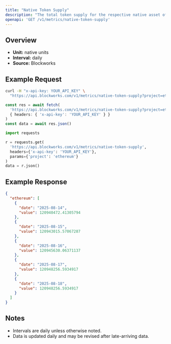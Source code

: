 ```yaml
---
title: "Native Token Supply"
description: "The total token supply for the respective native asset of that chain. Inclusive of all locked tokens."
openapi: 'GET /v1/metrics/native-token-supply'
---
```


## Overview

- **Unit:** native units
- **Interval:** daily
- **Source:** Blockworks

## Example Request

<CodeGroup>

```bash cURL
curl -H "x-api-key: YOUR_API_KEY" \
  "https://api.blockworks.com/v1/metrics/native-token-supply?project=ethereum"
```

```typescript TypeScript
const res = await fetch(
  'https://api.blockworks.com/v1/metrics/native-token-supply?project=ethereum',
  { headers: { 'x-api-key': 'YOUR_API_KEY' } }
)
const data = await res.json()
```

```python Python
import requests

r = requests.get(
  'https://api.blockworks.com/v1/metrics/native-token-supply',
  headers={'x-api-key': 'YOUR_API_KEY'},
  params={'project': 'ethereum'}
)
data = r.json()
```

</CodeGroup>

## Example Response

```json
{
  "ethereum": [
    {
      "date": "2025-08-14",
      "value": 120940472.41305794
    },
    {
      "date": "2025-08-15",
      "value": 120943015.57067287
    },
    {
      "date": "2025-08-16",
      "value": 120945630.06371137
    },
    {
      "date": "2025-08-17",
      "value": 120948256.5934917
    },
    {
      "date": "2025-08-18",
      "value": 120948256.5934917
    }
  ]
}
```

## Notes
- Intervals are daily unless otherwise noted.
- Data is updated daily and may be revised after late-arriving data.
